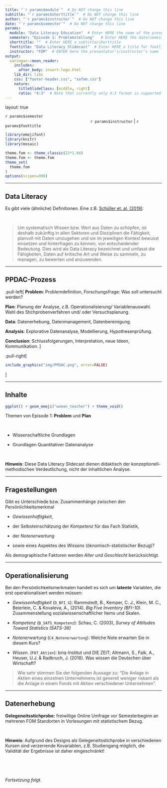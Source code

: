 ```yaml
---
title: "`r params$module`"  # Do NOT change this line
subtitle: "`r params$shorttitle`"  # Do NOT change this line
author: "`r params$instructor`"  # Do NOT change this line
date: "`r params$semester`"  # Do NOT change this line
params:
  module: "Data Literacy Education"  # Enter HERE the name of the presentation/course/module
  semester: "Episode 1: Problemstellung"   # Enter HERE the date/semester/term
  shorttitle: ""  # Enter HERE a subtitle/shorttitle
  foottitle: "Data Literacy Slidecast"  # Enter HERE a title for footline
  instructor: "FOM"  # ENTER here the presentator's/instructor's name
output:
  xaringan::moon_reader:
    includes:
      after_body: insert-logo.html
    lib_dir: libs
    css: ["footer-header.css", "xafom.css"]
    nature:
      titleSlideClass: [middle, right]
      ratio: "4:3"  # Note that currently only 4:3 format is supported
---
```



layout: true
  
<div class="my-header"></div>

<!-- the following lines define the header and the footer line: -->
<div class="my-footer"><span>`r params$semester`    
&emsp;&emsp;&emsp;&emsp;&emsp;&emsp;
&emsp;&emsp;&emsp;&emsp;&emsp;&emsp;&emsp;&emsp;&emsp;&emsp;&emsp;&emsp;&emsp;
`r params$instructor` | `r params$foottitle` </span></div> 

<div class="footer-line"></div>



```r
library(emojifont)
library(knitr)
library(mosaic)

theme.fom <- theme_classic(22*1.04)
theme.fom <- theme.fom
theme_set(
  theme.fom  
)
options(scipen=999)
```

---

## Data Literacy


Es gibt viele (ähnliche) Definitionen. Eine z.B. [Schüller et. al. (2019)](https://hochschulforumdigitalisierung.de/sites/default/files/dateien/HFD_AP_Nr_47_DALI_Kompetenzrahmen_WEB.pdf):

<br>

>  Um systematisch Wissen bzw. Wert aus Daten zu schöpfen, ist deshalb zukünftig in allen Sektoren und Disziplinen die Fähigkeit, planvoll mit Daten umzugehen und sie im jeweiligen Kontext bewusst einsetzen und hinterfragen zu können, von entscheidender Bedeutung. Dies wird als Data Literacy bezeichnet und umfasst die Fähigkeiten, Daten auf kritische Art und Weise zu sammeln, zu managen, zu bewerten und anzuwenden.



---

## PPDAC-Prozess


.pull-left[
**Problem**: Problemdefinition, Forschungsfrage: Was soll untersucht werden?

**Plan**: Planung der Analyse, z.B. Operationalisierung/ Variablenauswahl. Wahl des Stichprobenverfahren und/ oder Versuchsplanung.

**Data**: Datenerhebung, Datenmanagement, Datenbereinigung.

**Analysis**: Explorative Datenanalyse, Modellierung, Hypothesenprüfung. 

**Conclusion**: Schlussfolgerungen, Interpretation, neue Ideen, Kommunikation.
]

.pull-right[
```r
include_graphics("img/PPDAC.png", error=FALSE)
```
]

---

## Inhalte

```r
ggplot() + geom_emoji("woman_teacher") + theme_void()
```


Themen von Episode 1: **Problem** und **Plan**

<br>


- Wissenschaftliche Grundlagen

- Grundlagen Quantitativer Datenanalyse

<br>

**Hinweis**: Diese Data Literacy Slidecast dienen didaktisch der konzeptionell-methodischen Verdeutlichung, nicht der inhaltlichen Analyse.

---

## Fragestellungen

Gibt es Unterschiede bzw. Zusammenhänge zwischen den Persönlichkeitsmerkmal 

- *Gewissenhaftigkeit*, 

- der Selbsteinschätzung der *Kompetenz* für das Fach Statistik, 

- der *Notenerwartung* 

- sowie eines Aspektes des *Wissens* (öknomisch-statistischer Bezug)?

Als demographische Faktoren werden *Alter* und *Geschlecht* berücksichtigt.

---

## Operationalisierung

Bei den Persönlichkeitsmerkmalen handelt es sich um **latente** Variablen, die erst operationalisiert werden müssen:

  - *Gewissenhaftigkeit* (`D_BFI_G`): Rammstedt, B., Kemper, C. J., Klein, M. C., Beierlein, C. & Kovaleva, A., (2014). *Big Five Inventory (BFI-10)*. Zusammenstellung sozialwissenschaftlicher Items und Skalen.
  
  - *Kompetenz* (`B_SATS_Kompetenz`): Schau, C. (2003), *Survey of Attitudes Toward Statistics (SATS-36)*
  
  - *Notenerwartung* (`C4_Notenerwartung`): Welche Note erwarten Sie in diesem Kurs?
  
  - *Wissen*. (`F07_Aktien`): briq-Institut und DIE ZEIT; Altmann, S., Falk, A., Heuser, U.J. & Radbruch, J. (2018). Was wissen die Deutschen über Wirtschaft? 
  
  > Wie sehr stimmen Sie der folgenden Aussage zu: "Die Anlage in Aktien eines einzelnen Unternehmens ist generell weniger riskant als die Anlage in einem Fonds mit Aktien verschiedener Unternehmen".

---

## Datenerhebung

**Gelegeneitsstichprobe:** freiwillige Online Umfrage vor Semesterbeginn an mehreren FOM Standorten in Vorlesungen mit statistischem Bezug.

<br>

**Hinweis**: Aufgrund des Designs als Gelegeneitsstichprobe in verschiedenen Kursen sind verzerrende Kovariablen, z.B. Studiengang möglich, die Validität der Ergebnisse ist daher eingeschränkt!

<br>

<br>

*Fortsetzung folgt.*


